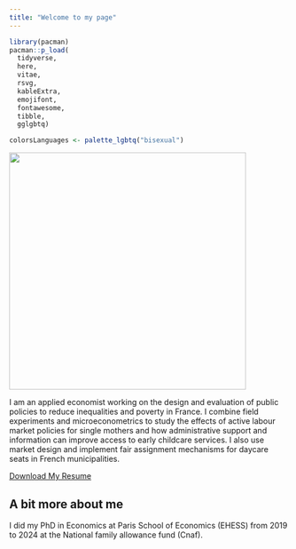 ```yaml
---
title: "Welcome to my page"
---
```

```r
library(pacman)
pacman::p_load(
  tidyverse,
  here,
  vitae,
  rsvg,
  kableExtra,
  emojifont,
  fontawesome,
  tibble,
  gglgbtq)

colorsLanguages <- palette_lgbtq("bisexual")
```
![](images/PSE_a.heim-12.jpg){width="427"}

I am an applied economist working on the design and evaluation of public policies to reduce inequalities and poverty in France. I combine field experiments and microeconometrics to study the effects of active labour market policies for single mothers and how administrative support and information can improve access to early childcare services. I also use market design and implement fair assignment mechanisms for daycare seats in French municipalities.

[Download My Resume](https://github.com/arthurheim/Data_DrivenResume/blob/main/ArthurHeim/AHeimPhD2024En/AHeimPhD2024En.pdf){.pdf}

## A bit more about me

I did my PhD in Economics at Paris School of Economics (EHESS) from 2019 to 2024 at the National family allowance fund (Cnaf).
